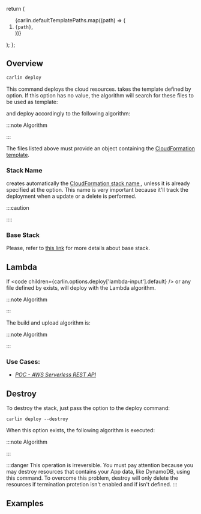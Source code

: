 

  return (
    <ol>
      {carlin.defaultTemplatePaths.map((path) => (
        <li key={path}>
          <code>{path}</code>,
        </li>
      ))}
    </ol>
  );
};

## Overview

```bash
carlin deploy
```

This command deploys the cloud resources. <Carlin /> takes the template defined by <OptionAliasesInline options={carlin.options.deploy} option="template-path" to="/docs/api-reference/deploy#template-path" /> option. If this option has no value, the algorithm will search for these files to be used as template:

<DefaultTemplatePaths />

and deploy accordingly to the following algorithm:

:::note Algorithm

<Algorithm algorithm={carlin.comments.deploy} />

:::

The files listed above must provide an object containing the [CloudFormation template](https://docs.aws.amazon.com/AWSCloudFormation/latest/UserGuide/template-guide.html).

<InnerHTML html={carlin.comments.readObjectFile} />

### Stack Name

<Carlin /> creates automatically the <a href="https://docs.aws.amazon.com/AWSCloudFormation/latest/UserGuide/cfn-using-console-create-stack-parameters.html">
  CloudFormation stack name
</a>, unless it is already specified at the <OptionAliasesInline
  options={carlin.options.deploy}
  option="stack-name"
  to="/docs/api-reference/deploy#stack-name"
/> option. This name is very important because it'll track the deployment when a
update or a delete is performed.

:::caution

<InnerHTML html={carlin.comments.stackNameWarning} />
::::

<InnerHTML html={carlin.comments.stackName} />

### Base Stack

<InnerHTML html={carlin.comments.deployBaseStack} />

Please, refer to [this link](/docs/Commands/deploy-base-stack) for more details about base stack.

## Lambda

If <code children={carlin.options.deploy['lambda-input'].default} /> or any file defined by <OptionAliasesInline options={carlin.options.deploy} option="lambda-input" to="/docs/api-reference/deploy#lambda-input" /> exists, <Carlin /> will deploy with the Lambda algorithm.

:::note Algorithm

<Algorithm algorithm={carlin.comments.deployCloudFormationDeployLambdaCode} />
:::

The build and upload algorithm is:

:::note Algorithm

<Algorithm algorithm={carlin.comments.deployLambdaCode} />
:::

### Use Cases:

- _[POC - AWS Serverless REST API](https://github.com/ttoss/poc-aws-serverless-rest-api)_

## Destroy

To destroy the stack, just pass the option <OptionAliasesInline options={carlin.options.deploy} option="destroy" to="/docs/api-reference/deploy#destroy" /> to the deploy command:

```
carlin deploy --destroy
```

When this option exists, the following algorithm is executed:

:::note Algorithm

<Algorithm algorithm={carlin.comments.destroy} />
:::

:::danger
This operation is irreversible. You must pay attention because you may destroy resources that contains your App data, like DynamoDB, using this command.
To overcome this problem, destroy will only delete the resources if termination protetion isn't enabled and if <OptionAliasesInline options={carlin.options.cli} option="environment" /> isn't defined.
:::

## Examples

<Examples examples={carlin.examples.deploy} />
